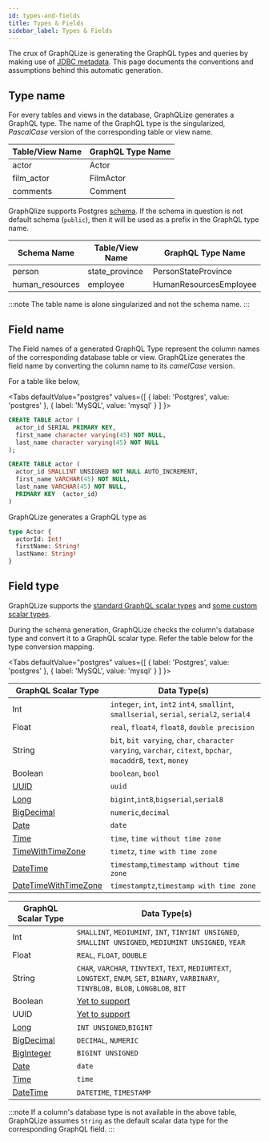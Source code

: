 ```yaml
---
id: types-and-fields
title: Types & Fields
sidebar_label: Types & Fields
---
```


The crux of GraphQLize is generating the GraphQL types and queries by making use of [JDBC metadata](https://docs.oracle.com/javase/7/docs/api/java/sql/DatabaseMetaData.html). This page documents the conventions and assumptions behind this automatic generation.

## Type name

For every tables and views in the database, GraphQLize generates a GraphQL type. The name of the GraphQL type is the singularized, _PascalCase_ version of the corresponding table or view name.

| Table/View Name | GraphQL Type Name |
| --------------- | ----------------- |
| actor           | Actor             |
| film_actor      | FilmActor         |
| comments        | Comment           |

GraphQlize supports Postgres [schema](https://www.postgresql.org/docs/current/ddl-schemas.html). If the schema in question is not default schema (`public`), then it will be used as a prefix in the GraphQL type name.

| Schema Name     | Table/View Name | GraphQL Type Name      |
| --------------- | --------------- | ---------------------- |
| person          | state_province  | PersonStateProvince    |
| human_resources | employee        | HumanResourcesEmployee |

:::note
The table name is alone singularized and not the schema name.
:::

## Field name

The Field names of a generated GraphQL Type represent the column names of the corresponding database table or view. GraphQLize generates the field name by converting the column name to its _camelCase_ version.

For a table like below,



<Tabs
  defaultValue="postgres"
  values={[
    { label: 'Postgres', value: 'postgres' },
    { label: 'MySQL', value: 'mysql' }
  ]
}>
<TabItem value="postgres">

```sql
CREATE TABLE actor (
  actor_id SERIAL PRIMARY KEY,
  first_name character varying(45) NOT NULL,
  last_name character varying(45) NOT NULL
);
```

</TabItem>
<TabItem value="mysql">

```sql
CREATE TABLE actor (
  actor_id SMALLINT UNSIGNED NOT NULL AUTO_INCREMENT,
  first_name VARCHAR(45) NOT NULL,
  last_name VARCHAR(45) NOT NULL,
  PRIMARY KEY  (actor_id)
)
```

</TabItem>

</Tabs>

GraphQLize generates a GraphQL type as 

```graphql
type Actor {
  actorId: Int!
  firstName: String!
  lastName: String!
}
```

## Field type

GraphQLize supports the [standard GraphQL scalar types](https://graphql.org/learn/schema/#scalar-types) and [some custom scalar types](./custom_scalar_types.md).

During the schema generation, GraphQLize checks the column's database type and convert it to a GraphQL scalar type. Refer the table below for the type conversion mapping.


<Tabs
  defaultValue="postgres"
  values={[
    { label: 'Postgres', value: 'postgres' },
    { label: 'MySQL', value: 'mysql' }
  ]
}>
<TabItem value="postgres">

| GraphQL Scalar Type | Data Type(s) |
| ------------------- | --------- |
| Int | `integer`, `int`, `int2`  `int4`, `smallint`, `smallserial`, `serial`, `serial2`, `serial4`|
| Float | `real`, `float4`, `float8`, `double precision`|
| String | `bit`, `bit varying`, `char`, `character varying`, `varchar`, `citext`, `bpchar`, `macaddr8`, `text`, `money`  |
| Boolean | `boolean`, `bool` |
| [UUID](/docs/graphql_schema/custom-scalar-types#uuid) | `uuid` |
| [Long](/docs/graphql_schema/custom-scalar-types#long) | `bigint`,`int8`,`bigserial`,`serial8` |
| [BigDecimal](/docs/graphql_schema/custom-scalar-types#bigdecimal) | `numeric`,`decimal` |
| [Date](/docs/graphql_schema/custom-scalar-types#date) | `date` |
| [Time](/docs/graphql_schema/custom-scalar-types#time) | `time`, `time without time zone` |
| [TimeWithTimeZone](/docs/graphql_schema/custom-scalar-types#timewithtimezone) | `timetz`, `time with time zone` |
| [DateTime](/docs/graphql_schema/custom-scalar-types#datetime) | `timestamp`,`timestamp without time zone` |
| [DateTimeWithTimeZone](/docs/graphql_schema/custom-scalar-types#datetimwithtimezone) | `timestamptz`,`timestamp with time zone` |

</TabItem>
<TabItem value="mysql">

| GraphQL Scalar Type | Data Type(s) |
| --------------- | ----------------- |
| Int | `SMALLINT`, `MEDIUMINT`, `INT`, `TINYINT UNSIGNED`, `SMALLINT UNSIGNED`, `MEDIUMINT UNSIGNED`, `YEAR` |
| Float | `REAL`, `FLOAT`, `DOUBLE` |
| String | `CHAR`, `VARCHAR`, `TINYTEXT`, `TEXT`, `MEDIUMTEXT`, `LONGTEXT`, `ENUM`, `SET`, `BINARY`, `VARBINARY`, `TINYBLOB,` `BLOB`, `LONGBLOB`, `BIT` |
| Boolean | [Yet to support](https://github.com/graphqlize/graphqlize/issues/10) |
| UUID | [Yet to support](https://github.com/graphqlize/graphqlize/issues/11) |
| [Long](/docs/graphql_schema/custom-scalar-types#long) | `INT UNSIGNED`,`BIGINT` |
| [BigDecimal](/docs/graphql_schema/custom-scalar-types#bigdecimal) | `DECIMAL`, `NUMERIC` |
| [BigInteger](/docs/graphql_schema/custom-scalar-types#biginteger) | `BIGINT UNSIGNED` |
| [Date](/docs/graphql_schema/custom-scalar-types#date) | `date` |
| [Time](/docs/graphql_schema/custom-scalar-types#time) | `time` |
| [DateTime](/docs/graphql_schema/custom-scalar-types#datetime) | `DATETIME`, `TIMESTAMP` |

</TabItem>

</Tabs>

:::note
If a column's database type is not available in the above table, GraphQLize assumes `String` as the default scalar data type for the corresponding GraphQL field.
:::
